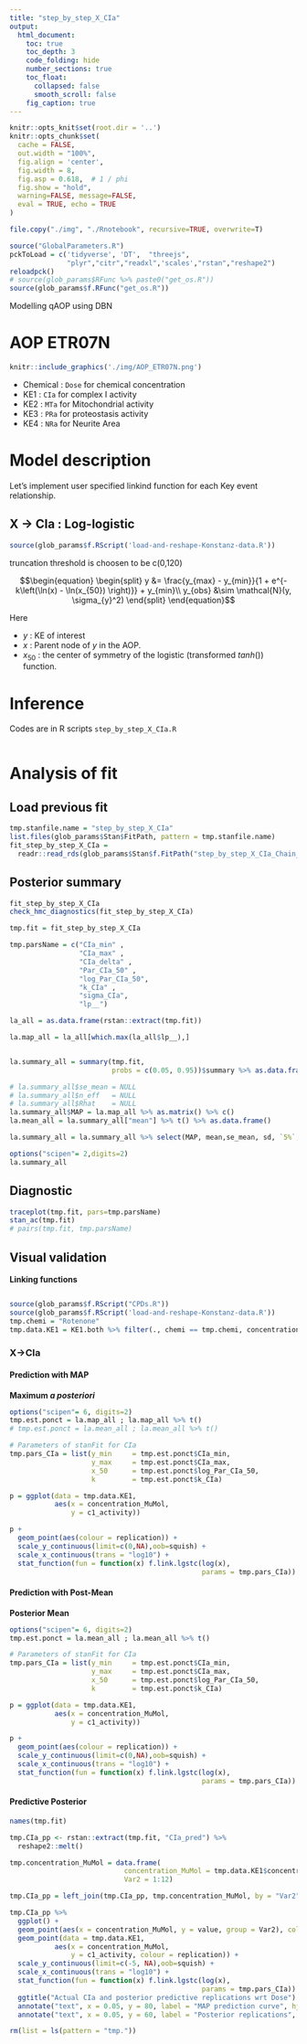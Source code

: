 ```yaml
---
title: "step_by_step_X_CIa"
output:
  html_document:
    toc: true
    toc_depth: 3
    code_folding: hide
    number_sections: true
    toc_float:
      collapsed: false
      smooth_scroll: false
    fig_caption: true
---
```


```r
knitr::opts_knit$set(root.dir = '..')
knitr::opts_chunk$set(
  cache = FALSE,
  out.width = "100%",
  fig.align = 'center',
  fig.width = 8,
  fig.asp = 0.618,  # 1 / phi
  fig.show = "hold",
  warning=FALSE, message=FALSE,
  eval = TRUE, echo = TRUE
)
```

```r
file.copy("./img", "./Rnotebook", recursive=TRUE, overwrite=T)
```


```r
source("GlobalParameters.R")
pckToLoad = c('tidyverse', 'DT',  "threejs",
              "plyr","citr","readxl",'scales',"rstan","reshape2")
reloadpck()
# source(glob_params$RFunc %>% paste0("get_os.R"))
source(glob_params$f.RFunc("get_os.R"))
```


Modelling qAOP using DBN

# AOP ETR07N

```r
knitr::include_graphics('./img/AOP_ETR07N.png')
```

- Chemical : `Dose` for chemical concentration
- KE1 : `CIa` for complex I activity
- KE2 : `MTa` for Mitochondrial activity
- KE3 : `PRa` for proteostasis activity
- KE4 : `NRa` for Neurite Area

# Model description

Let's implement user specified linkind function for each Key event relationship.

## X -> CIa : Log-logistic

```r
source(glob_params$f.RScript('load-and-reshape-Konstanz-data.R'))
```

truncation threshold is choosen to be c(0,120)

$$\begin{equation}
\begin{split}
y &= \frac{y_{max} - y_{min}}{1 + e^{-k\left(\ln(x) - \ln(x_{50}) \right)}} + y_{min}\\
y_{obs} &\sim \mathcal{N}(y, \sigma_{y}^2)
\end{split}
\end{equation}$$

Here

- $y$ : KE of interest
- $x$ : Parent node of $y$ in the AOP.
- $x_{50}$ : the center of symmetry of the logistic (transformed $tanh()$) function.

# Inference

Codes are in R scripts `step_by_step_X_CIa.R`

```r
```

# Analysis of fit

## Load previous fit

```r
tmp.stanfile.name = "step_by_step_X_CIa"
list.files(glob_params$Stan$FitPath, pattern = tmp.stanfile.name)
fit_step_by_step_X_CIa = 
  readr::read_rds(glob_params$Stan$f.FitPath("step_by_step_X_CIa_Chain_3_iter_4000_seed_1907111650_1907111650.stanFit"))
```

## Posterior summary

```r
fit_step_by_step_X_CIa
check_hmc_diagnostics(fit_step_by_step_X_CIa)
```


```r
tmp.fit = fit_step_by_step_X_CIa

tmp.parsName = c("CIa_min" ,
                 "CIa_max" ,
                 "CIa_delta" ,
                 "Par_CIa_50" ,
                 "log_Par_CIa_50",
                 "k_CIa" ,
                 "sigma_CIa",
                 "lp__")

la_all = as.data.frame(rstan::extract(tmp.fit))

la.map_all = la_all[which.max(la_all$lp__),]


la.summary_all = summary(tmp.fit,
                         probs = c(0.05, 0.95))$summary %>% as.data.frame()

# la.summary_all$se_mean = NULL
# la.summary_all$n_eff   = NULL
# la.summary_all$Rhat    = NULL
la.summary_all$MAP = la.map_all %>% as.matrix() %>% c()
la.mean_all = la.summary_all["mean"] %>% t() %>% as.data.frame()

la.summary_all = la.summary_all %>% select(MAP, mean,se_mean, sd, `5%`, `95%`,n_eff,Rhat)

options("scipen"= 2,digits=2)
la.summary_all
```

## Diagnostic

```r
traceplot(tmp.fit, pars=tmp.parsName)
stan_ac(tmp.fit)
# pairs(tmp.fit, tmp.parsName)
```



## Visual validation {.tabset .tabset-fade .tabset-pills}

**Linking functions**

```r
```

```r
source(glob_params$f.RScript("CPDs.R"))
source(glob_params$f.RScript('load-and-reshape-Konstanz-data.R'))
tmp.chemi = "Rotenone"
tmp.data.KE1 = KE1.both %>% filter(., chemi == tmp.chemi, concentration_MuMol > 0)
```

### X->CIa {.tabset .tabset-fade .tabset-pills}

#### Prediction with MAP

**Maximum _a posteriori_**

```r
options("scipen"= 6, digits=2)
tmp.est.ponct = la.map_all ; la.map_all %>% t()
# tmp.est.ponct = la.mean_all ; la.mean_all %>% t()

# Parameters of stanFit for CIa
tmp.pars_CIa = list(y_min     = tmp.est.ponct$CIa_min,
                    y_max     = tmp.est.ponct$CIa_max,
                    x_50      = tmp.est.ponct$log_Par_CIa_50,
                    k         = tmp.est.ponct$k_CIa)
```

```r
p = ggplot(data = tmp.data.KE1,
           aes(x = concentration_MuMol,
               y = c1_activity))

p +
  geom_point(aes(colour = replication)) +
  scale_y_continuous(limit=c(0,NA),oob=squish) +
  scale_x_continuous(trans = "log10") +
  stat_function(fun = function(x) f.link.lgstc(log(x), 
                                               params = tmp.pars_CIa))
```

#### Prediction with Post-Mean

**Posterior Mean**

```r
options("scipen"= 6, digits=2)
tmp.est.ponct = la.mean_all ; la.mean_all %>% t()

# Parameters of stanFit for CIa
tmp.pars_CIa = list(y_min     = tmp.est.ponct$CIa_min,
                    y_max     = tmp.est.ponct$CIa_max,
                    x_50      = tmp.est.ponct$log_Par_CIa_50,
                    k         = tmp.est.ponct$k_CIa)
```

```r
p = ggplot(data = tmp.data.KE1,
           aes(x = concentration_MuMol,
               y = c1_activity))

p +
  geom_point(aes(colour = replication)) +
  scale_y_continuous(limit=c(0,NA),oob=squish) +
  scale_x_continuous(trans = "log10") +
  stat_function(fun = function(x) f.link.lgstc(log(x), 
                                               params = tmp.pars_CIa))
```

#### Predictive Posterior

```r
names(tmp.fit)
```



```r
tmp.CIa_pp <- rstan::extract(tmp.fit, "CIa_pred") %>% 
  reshape2::melt()

tmp.concentration_MuMol = data.frame(
                            concentration_MuMol = tmp.data.KE1$concentration_MuMol, 
                            Var2 = 1:12)

tmp.CIa_pp = left_join(tmp.CIa_pp, tmp.concentration_MuMol, by = "Var2")
```



```r
tmp.CIa_pp %>% 
  ggplot() +
  geom_point(aes(x = concentration_MuMol, y = value, group = Var2), colour = "orange", alpha = 0.1, adjust = .8) +
  geom_point(data = tmp.data.KE1,
           aes(x = concentration_MuMol,
               y = c1_activity, colour = replication)) +
  scale_y_continuous(limit=c(-5, NA),oob=squish) +
  scale_x_continuous(trans = "log10") +
  stat_function(fun = function(x) f.link.lgstc(log(x), 
                                               params = tmp.pars_CIa)) +
  ggtitle("Actual CIa and posterior predictive replications wrt Dose") +
  annotate("text", x = 0.05, y = 80, label = "MAP prediction curve", hjust = 0) +
  annotate("text", x = 0.05, y = 60, label = "Posterior replications", colour = "orange", hjust = 0) 
```



```r
rm(list = ls(pattern = "tmp."))
```



















